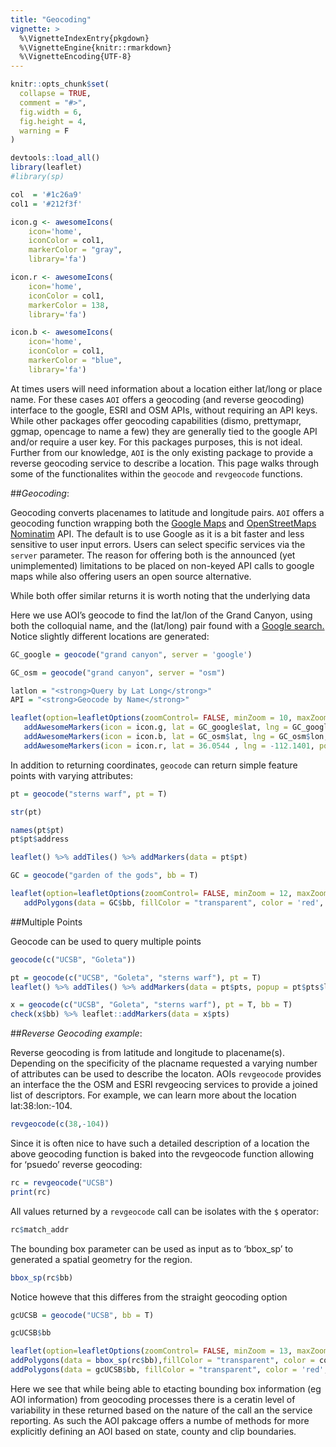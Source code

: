 ```yaml
---
title: "Geocoding"
vignette: >
  %\VignetteIndexEntry{pkgdown}
  %\VignetteEngine{knitr::rmarkdown}
  %\VignetteEncoding{UTF-8}
---
```


```r
knitr::opts_chunk$set(
  collapse = TRUE,
  comment = "#>",
  fig.width = 6, 
  fig.height = 4,
  warning = F
)

devtools::load_all()
library(leaflet)
#library(sp)

col  = '#1c26a9'
col1 = '#212f3f'

icon.g <- awesomeIcons(
    icon='home',
    iconColor = col1,
    markerColor = "gray",
    library='fa')

icon.r <- awesomeIcons(
    icon='home',
    iconColor = col1,
    markerColor = 138,
    library='fa')

icon.b <- awesomeIcons(
    icon='home',
    iconColor = col1,
    markerColor = "blue",
    library='fa')

```


At times users will need information about a location either lat/long or place name. For these cases `AOI` offers a geocoding (and reverse geocoding) interface to the google, ESRI and OSM APIs, without requiring an API keys. While other packages offer geocoding capabilities (dismo, prettymapr, ggmap, opencage to name a few) they are generally tied to the google API and/or require a user key. For this packages purposes, this is not ideal.  Further from our knowledge, `AOI` is the only existing package to provide a reverse geocoding service to describe a location. This page walks through some of the functionalites within the `geocode` and `revgeocode` functions.   

##*Geocoding*:

Geocoding converts placenames to latitude and longitude pairs. `AOI` offers a geocoding function wrapping both the [Google Maps](https://www.google.com/url?sa=t&rct=j&q=&esrc=s&source=web&cd=1&cad=rja&uact=8&ved=2ahUKEwivqciF8e3cAhUm34MKHRrlBncQFjAAegQICBAB&url=https%3A%2F%2Fmaps.google.com%2F&usg=AOvVaw3z2z03MnvIwD2K6kwtdD9z) and [OpenStreetMaps Nominatim](https://wiki.openstreetmap.org/wiki/Nominatim) API. The default is to use Google as it is a bit faster and less sensitive to user input errors. Users can select specific services via the `server` parameter. The reason for offering both is the announced (yet unimplemented) limitations to be placed on non-keyed API calls to google maps while also offering users an open source alternative.

While both offer similar returns it is worth noting that the underlying data

Here we use AOI's geocode to find the lat/lon of the Grand Canyon, using both the colloquial name, and the (lat/long) pair found with a <a target="_blank"href="http://www.Google.com/search?q=grand+canyon+lat+long">Google search.</a> Notice slightly different locations are generated:

```r
GC_google = geocode("grand canyon", server = 'google')

GC_osm = geocode("grand canyon", server = "osm")
```

```r

latlon = "<strong>Query by Lat Long</strong>"
API = "<strong>Geocode by Name</strong>"

leaflet(option=leafletOptions(zoomControl= FALSE, minZoom = 10, maxZoom = 10)) %>% addProviderTiles(providers$CartoDB.Positron) %>% 
   addAwesomeMarkers(icon = icon.g, lat = GC_google$lat, lng = GC_google$lon, popup = "<strong>Geocode via Google Maps</strong>") %>% 
   addAwesomeMarkers(icon = icon.b, lat = GC_osm$lat, lng = GC_osm$lon, popup = "<strong>Geocode via OSM</strong>") %>% 
   addAwesomeMarkers(icon = icon.r, lat = 36.0544 , lng = -112.1401, popup = "<strong>Google search</strong>")
```

In addition to returning coordinates, `geocode` can return simple feature points with varying attributes:

```r
pt = geocode("sterns warf", pt = T)

str(pt)

```

```r
names(pt$pt)
pt$pt$address
```

```r

leaflet() %>% addTiles() %>% addMarkers(data = pt$pt)

```

```r
GC = geocode("garden of the gods", bb = T)
```

```r
leaflet(option=leafletOptions(zoomControl= FALSE, minZoom = 12, maxZoom = 15)) %>% addTiles() %>% 
   addPolygons(data = GC$bb, fillColor = "transparent", color = 'red', weight = 6, opacity = 1) 
```

##Multiple Points

Geocode can be used to query multiple points

```r
geocode(c("UCSB", "Goleta"))
```

```r
pt = geocode(c("UCSB", "Goleta", "sterns warf"), pt = T)
leaflet() %>% addTiles() %>% addMarkers(data = pt$pts, popup = pt$pts$location)

```

```r
x = geocode(c("UCSB", "Goleta", "sterns warf"), pt = T, bb = T)
check(x$bb) %>% leaflet::addMarkers(data = x$pts)

```



##*Reverse Geocoding example*:

Reverse geocoding is from latitude and longitude to placename(s). Depending on the specificity of the placname requested a varying number of attributes can be used to describe the locaton. AOIs `revgeocode` provides an interface the the OSM and ESRI revgeocing services to provide a joined list of descriptors. For example, we can learn more about the location lat:38:lon:-104.

```r
revgeocode(c(38,-104))
```


Since it is often nice to have such a detailed description of a location the above geocoding function is baked into the revgeocode function allowing for 'psuedo' reverse geocoding:

```r
rc = revgeocode("UCSB")
print(rc)
```

All values returned by a `revgeocode` call can be isolates with the `$` operator:

```r
rc$match_addr
```

The bounding box parameter can be used as input as to 'bbox_sp' to generated a spatial geometry for the region.

```r
bbox_sp(rc$bb)
```

Notice howeve that this differes from the straight geocoding option 

```r

gcUCSB = geocode("UCSB", bb = T)

gcUCSB$bb

```

```r
leaflet(option=leafletOptions(zoomControl= FALSE, minZoom = 13, maxZoom = 13)) %>% addProviderTiles(providers$CartoDB.Positron) %>% 
addPolygons(data = bbox_sp(rc$bb),fillColor = "transparent", color = col, weight = 4, label = "revgeocode") %>% 
addPolygons(data = gcUCSB$bb, fillColor = "transparent", color = 'red', weight = 4, label = "geocode")

```

Here we see that while being able to etacting bounding box information (eg AOI information) from geocoding processes there is a ceratin level of variability in these returned based on the nature of the call an the service reporting. As such the AOI pakcage offers a numbe of methods for more explicitly defining an AOI based on state, county and clip boundaries. 

